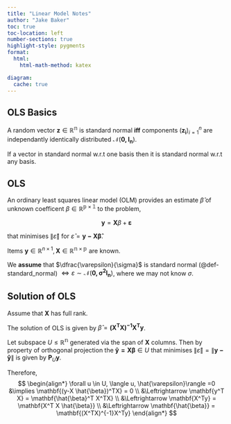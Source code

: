 ```yaml
---
title: "Linear Model Notes"
author: "Jake Baker"
toc: true
toc-location: left
number-sections: true
highlight-style: pygments
format: 
  html: 
    html-math-method: katex

diagram:
  cache: true
---
```


## OLS Basics

::: {#def-standard_normal}
A random vector $\mathbf{z} \in \mathbb{R^n}$ is standard normal **iff** components 
$(\mathbf{z_i})_{i=1}^n$
are independantly identically distributed $\mathcal{N}(\mathbf{0,I_n})$.
:::

::: {.callout-note}
If a vector in standard normal w.r.t one basis then it is standard normal w.r.t any basis.
:::

::: {#def-ols_lm}
## OLS
An ordinary least squares linear model (OLM) provides an estimate $\hat{\beta}$ of unknown coefficent $\beta \in \mathbb{R^{p \times 1}}$ to the problem,

$$
\mathbf{y} = \mathbf{X} \beta + \mathbf{\varepsilon}
$$

that minimises $\| \hat{\varepsilon} \|$ for $\hat{\varepsilon} = \mathbf{y-X \hat{\beta}}$.

Items $\mathbf{y} \in \mathbb{R}^{n \times 1}, \mathbf{X} \in \mathbb{R^{n \times p}}$ are known.

We **assume** that $\dfrac{\varepsilon}{\sigma}$ is
standard normal (@def-standard_normal)
$\Leftrightarrow \varepsilon \sim \mathcal{N}(\mathbf{0, \sigma^2 I_n})$,
where we may not know $\sigma$.
:::

::: {#thm-ols_solution}
## Solution of OLS
Assume that $\mathbf{X}$ has full rank.

The solution of OLS is given by $\hat{\beta} = \mathbf{(X^TX)^{-1}X^Ty}$.
:::


::: {.proof}
Let subspace $U \leq \mathbb{R^n}$ generated via the span of $\mathbf{X}$ columns. Then by property of orthogonal projection the 
$\mathbf{\hat{y}=X \beta} \in U$
that minimises 
$\| \hat{\varepsilon} \| = \| \mathbf{y-\hat{y}} \|$ is given by $\mathbf{P}_U \mathbf{y}$.

Therefore,
$$
\begin{align*}
\forall u \in U,
\langle u, \hat{\varepsilon}\rangle =0 &\implies \mathbf{(y-X \hat{\beta})^TX} = 0
\\
&\Leftrightarrow
\mathbf{y^T X} = \mathbf{\hat{\beta}^T X^TX}
\\
&\Leftrightarrow
\mathbf{X^Ty} = \mathbf{X^T X \hat{\beta}}
\\
&\Leftrightarrow
\mathbf{\hat{\beta}} = \mathbf{(X^TX)^{-1}X^Ty}
\end{align*}
$$
:::